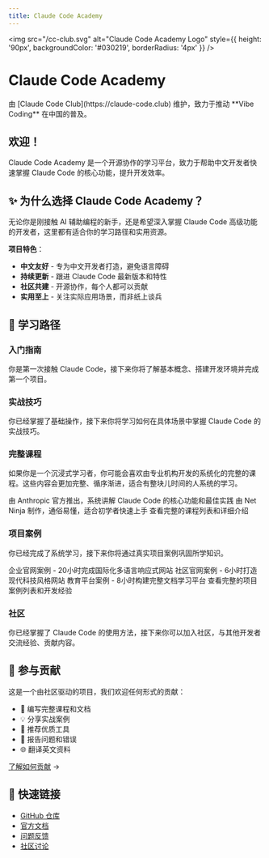 ```yaml
---
title: Claude Code Academy
---
```



<img src="/cc-club.svg" alt="Claude Code Academy Logo" style={{ height: '90px', backgroundColor: '#030219', borderRadius: '4px' }} />

# Claude Code Academy

<p className="text-xl mt-6 text-gray-600 dark:text-gray-400">由 [Claude Code Club](https://claude-code.club) 维护，致力于推动 **Vibe Coding** 在中国的普及。</p>

## 欢迎！

Claude Code Academy 是一个开源协作的学习平台，致力于帮助中文开发者快速掌握 Claude Code 的核心功能，提升开发效率。

## ✨ 为什么选择 Claude Code Academy？

无论你是刚接触 AI 辅助编程的新手，还是希望深入掌握 Claude Code 高级功能的开发者，这里都有适合你的学习路径和实用资源。

**项目特色**：

- **中文友好** - 专为中文开发者打造，避免语言障碍
- **持续更新** - 跟进 Claude Code 最新版本和特性
- **社区共建** - 开源协作，每个人都可以贡献
- **实用至上** - 关注实际应用场景，而非纸上谈兵

## 🎯 学习路径

<Steps>

### 入门指南

你是第一次接触 Claude Code，接下来你将了解基本概念、搭建开发环境并完成第一个项目。

<Cards>
  <Cards.Card icon="📖" title="什么是 Claude Code" href="/getting-started/introduction" />
  <Cards.Card icon="🔑" title="获取 API Key" href="/getting-started/get-api-key" />
  <Cards.Card icon="⚙️" title="安装和配置" href="/getting-started/installation" />
  <Cards.Card icon="🚀" title="快速体验 Claude Code" href="/getting-started/quick-start" />
  <Cards.Card icon="💡" title="如何用 Claude Code 做…" href="/getting-started/how-to" />
  <Cards.Card icon="❓" title="常见问题" href="/getting-started/faq" />
</Cards>

### 实战技巧

你已经掌握了基础操作，接下来你将学习如何在具体场景中掌握 Claude Code 的实战技巧。

<Cards>
  <Cards.Card icon="📚" title="通用资源" href="/practical-skills/general" />
  <Cards.Card icon="⚙️" title="工作流程" href="/practical-skills/workflow" />
  <Cards.Card icon="🎨" title="UI 设计" href="/practical-skills/ui" />
  <Cards.Card icon="⌨️" title="命令和技巧" href="/practical-skills/commands" />
  <Cards.Card icon="🤖" title="Subagent" href="/practical-skills/subagents" />
  <Cards.Card icon="🔌" title="MCP Tools" href="/practical-skills/mcp-tools" />
</Cards>

### 完整课程

如果你是一个沉浸式学习者，你可能会喜欢由专业机构开发的系统化的完整的课程。这些内容会更加完整、循序渐进，适合有整块儿时间的人系统的学习。

<Cards>
  <Cards.Card
    icon="🎓"
    title="Claude Code：高度智能的编码助手"
    href="/courses/claude-code-highly-agentic-coding-assistant"
  >
    由 Anthropic 官方推出，系统讲解 Claude Code 的核心功能和最佳实践
  </Cards.Card>
  <Cards.Card
    icon="📺"
    title="Claude Code Tutorial"
    href="/courses/claude-code-tutorial"
  >
    由 Net Ninja 制作，通俗易懂，适合初学者快速上手
  </Cards.Card>
  <Cards.Card
    icon="➕"
    title="浏览所有课程"
    href="/courses"
  >
    查看完整的课程列表和详细介绍
  </Cards.Card>
</Cards>

### 项目案例

你已经完成了系统学习，接下来你将通过真实项目案例巩固所学知识。

<Cards>
  <Cards.Card
    icon="🏢"
    title="HCME 官网"
    href="/examples#1-hcme-官网"
  >
    企业官网案例 - 20小时完成国际化多语言响应式网站
  </Cards.Card>
  <Cards.Card
    icon="🌐"
    title="Claude Code Club 官网"
    href="/examples#2-claude-code-club-官网"
  >
    社区官网案例 - 6小时打造现代科技风格网站
  </Cards.Card>
  <Cards.Card
    icon="📚"
    title="Claude Code Academy"
    href="/examples#3-claude-code-academy"
  >
    教育平台案例 - 8小时构建完整文档学习平台
  </Cards.Card>
  <Cards.Card
    icon="➕"
    title="浏览所有案例"
    href="/examples"
  >
    查看完整的项目案例列表和开发经验
  </Cards.Card>
</Cards>

### 社区

你已经掌握了 Claude Code 的使用方法，接下来你可以加入社区，与其他开发者交流经验、贡献内容。

<Cards>
  <Cards.Card icon="✍️" title="贡献指南" href="/community/contributing" />
  <Cards.Card icon="🌟" title="案例展示" href="/community/showcase" />
  <Cards.Card icon="💬" title="常见问题" href="/community/faq" />
</Cards>

</Steps>


## 🤝 参与贡献

这是一个由社区驱动的项目，我们欢迎任何形式的贡献：

- 📝 编写完整课程和文档
- 💡 分享实战案例
- 🔧 推荐优质工具
- 🐛 报告问题和错误
- 🌐 翻译英文资料

[了解如何贡献](/community/contributing) →

## 🔗 快速链接

- [GitHub 仓库](https://github.com/zjh1943/awesome-claude-code)
- [官方文档](https://docs.claude.com/claude-code)
- [问题反馈](https://github.com/zjh1943/awesome-claude-code/issues)
- [社区讨论](https://github.com/zjh1943/awesome-claude-code/discussions)
